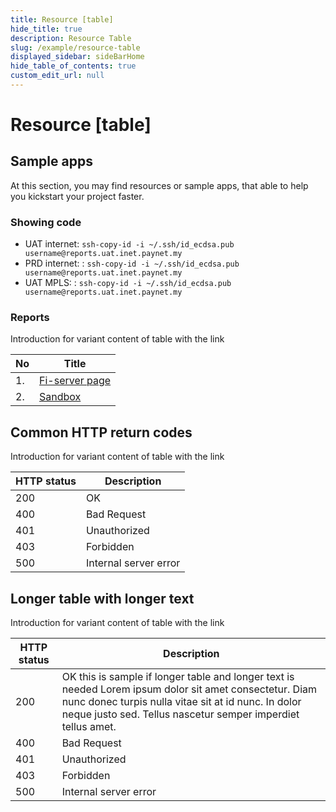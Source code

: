 ```yaml
---
title: Resource [table]
hide_title: true
description: Resource Table
slug: /example/resource-table
displayed_sidebar: sideBarHome
hide_table_of_contents: true
custom_edit_url: null
---
```


<Breadcrumbs/>

# Resource [table]

## Sample apps

At this section, you may find resources or sample apps, that able to help you kickstart your project faster.


### Showing code
- UAT internet: `ssh-copy-id -i ~/.ssh/id_ecdsa.pub username@reports.uat.inet.paynet.my`
- PRD internet: : `ssh-copy-id -i ~/.ssh/id_ecdsa.pub username@reports.uat.inet.paynet.my`
- UAT MPLS: : `ssh-copy-id -i ~/.ssh/id_ecdsa.pub username@reports.uat.inet.paynet.my`

### Reports

Introduction for variant content of table with the link


<div className="table__wrapper">

| No     | Title                                                                        |
| -------- | --------------------------------------------------------------------------------- |
| 1.     |  <a href="/fi-server" className="blue-link">Fi-server page</a>                |
| 2.     |  <a href="/sandbox" className="blue-link">Sandbox</a>          |

</div>

##  Common HTTP return codes

Introduction for variant content of table with the link

<div className= "table__wrapper">

| HTTP status   | Description                  |
| ---- | ------------------------------------- |
| 200  | OK                                    |
| 400  | Bad Request                           |
| 401  | Unauthorized                          |
| 403  | Forbidden                             |
| 500  | Internal server error                 |

</div>

## Longer table with longer text

Introduction for variant content of table with the link

<div className= "table__wrapper table__long-text">

| HTTP status     | Description                                                            |
| --------------- | --------------------------------------------------------------------------------- |
| 200             |  OK this is sample if longer table and longer text is needed Lorem ipsum dolor sit amet consectetur. Diam nunc donec turpis nulla vitae sit at id nunc. In dolor neque justo sed. Tellus nascetur semper imperdiet tellus amet.              |
| 400             |  Bad Request           |
| 401             |  Unauthorized          |
| 403             |  Forbidden             |
| 500             |  Internal server error |

</div>